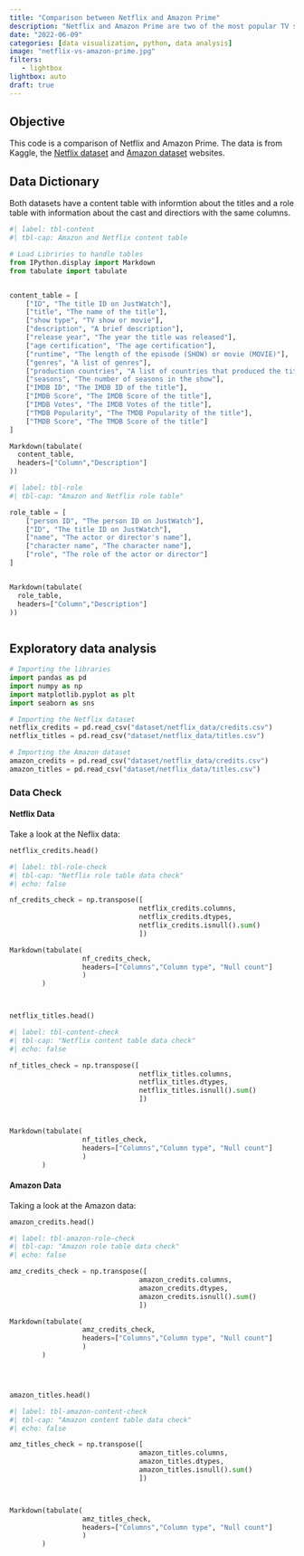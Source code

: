 ```yaml
---
title: "Comparison between Netflix and Amazon Prime"
description: "Netflix and Amazon Prime are two of the most popular TV streaming services in the world. This document will compare the two and give you an idea of which one is better for you."
date: "2022-06-09"
categories: [data visualization, python, data analysis]
image: "netflix-vs-amazon-prime.jpg"
filters:
   - lightbox
lightbox: auto
draft: true
---
```


## Objective

This code is a comparison of Netflix and Amazon Prime. The data is from Kaggle, the [Netflix dataset](https://www.kaggle.com/datasets/victorsoeiro/netflix-tv-shows-and-movies) and [Amazon dataset](https://www.kaggle.com/datasets/victorsoeiro/amazon-prime-tv-shows-and-movies) websites.




## Data Dictionary

Both datasets have a content table with informtion about the titles and a role table with information about the cast and directiors with the same columns.

```python
#| label: tbl-content
#| tbl-cap: Amazon and Netflix content table

# Load Libriries to handle tables
from IPython.display import Markdown
from tabulate import tabulate


content_table = [
    ["ID", "The title ID on JustWatch"],
    ["title", "The name of the title"],
    ["show type", "TV show or movie"],
    ["description", "A brief description"],
    ["release year", "The year the title was released"],
    ["age certification", "The age certification"],
    ["runtime", "The length of the episode (SHOW) or movie (MOVIE)"],
    ["genres", "A list of genres"],
    ["production countries", "A list of countries that produced the title"],
    ["seasons", "The number of seasons in the show"],
    ["IMDB ID", "The IMDB ID of the title"],
    ["IMDB Score", "The IMDB Score of the title"],
    ["IMDB Votes", "The IMDB Votes of the title"],
    ["TMDB Popularity", "The TMDB Popularity of the title"],
    ["TMDB Score", "The TMDB Score of the title"]
]

Markdown(tabulate(
  content_table, 
  headers=["Column","Description"]
))

```

```python
#| label: tbl-role
#| tbl-cap: "Amazon and Netflix role table"

role_table = [
    ["person ID", "The person ID on JustWatch"],
    ["ID", "The title ID on JustWatch"],
    ["name", "The actor or director's name"],
    ["character name", "The character name"],
    ["role", "The role of the actor or director"]
]


Markdown(tabulate(
  role_table, 
  headers=["Column","Description"]
))



```


## Exploratory data analysis

```python
# Importing the libraries
import pandas as pd
import numpy as np
import matplotlib.pyplot as plt
import seaborn as sns

# Importing the Netflix dataset
netflix_credits = pd.read_csv("dataset/netflix_data/credits.csv")
netflix_titles = pd.read_csv("dataset/netflix_data/titles.csv")

# Importing the Amazon dataset
amazon_credits = pd.read_csv("dataset/netflix_data/credits.csv")
amazon_titles = pd.read_csv("dataset/netflix_data/titles.csv")

```

### Data Check

#### Netflix Data

Take a look at the Neflix data:

```python

netflix_credits.head()

```



```python
#| label: tbl-role-check
#| tbl-cap: "Netflix role table data check"
#| echo: false

nf_credits_check = np.transpose([
                                netflix_credits.columns,
                                netflix_credits.dtypes,
                                netflix_credits.isnull().sum()
                                ])

Markdown(tabulate(
                  nf_credits_check,
                  headers=["Columns","Column type", "Null count"]
                  )
        )




```


```python

netflix_titles.head()

```




```python
#| label: tbl-content-check
#| tbl-cap: "Netflix content table data check"
#| echo: false

nf_titles_check = np.transpose([
                                netflix_titles.columns,
                                netflix_titles.dtypes,
                                netflix_titles.isnull().sum()
                                ])



Markdown(tabulate(
                  nf_titles_check,
                  headers=["Columns","Column type", "Null count"]
                  )
        )

```



#### Amazon Data


Taking a look at the Amazon data:

```python

amazon_credits.head()

```



```python
#| label: tbl-amazon-role-check
#| tbl-cap: "Amazon role table data check"
#| echo: false

amz_credits_check = np.transpose([
                                amazon_credits.columns,
                                amazon_credits.dtypes,
                                amazon_credits.isnull().sum()
                                ])

Markdown(tabulate(
                  amz_credits_check,
                  headers=["Columns","Column type", "Null count"]
                  )
        )





```



```python

amazon_titles.head()

```





```python
#| label: tbl-amazon-content-check
#| tbl-cap: "Amazon content table data check"
#| echo: false

amz_titles_check = np.transpose([
                                amazon_titles.columns,
                                amazon_titles.dtypes,
                                amazon_titles.isnull().sum()
                                ])



Markdown(tabulate(
                  amz_titles_check,
                  headers=["Columns","Column type", "Null count"]
                  )
        )





```
